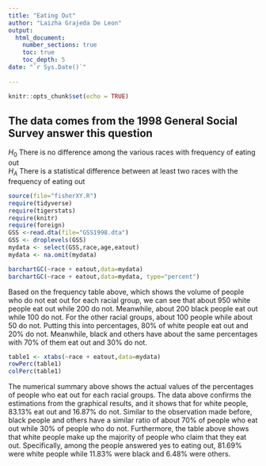 ```yaml
---
title: "Eating Out"
author: "Laizha Grajeda De Leon"
output: 
  html_document:
    number_sections: true
    toc: true
    toc_depth: 5
date: "`r Sys.Date()`"    
    
---
```


```r
knitr::opts_chunk$set(echo = TRUE)
```

## The data comes from the 1998 General Social Survey answer this question

$H_0$ There is no difference among the various races with frequency of eating out  
$H_A$ There is a statistical difference between at least two races with the frequency of eating out  


```r
source(file="fisherXY.R")
require(tidyverse)
require(tigerstats)
require(knitr)
require(foreign)
GSS <-read.dta(file="GSS1998.dta")
GSS <- droplevels(GSS)
mydata <- select(GSS,race,age,eatout)
mydata <- na.omit(mydata)
```


```r
barchartGC(~race + eatout,data=mydata)
barchartGC(~race + eatout,data=mydata, type="percent")

```

Based on the frequency table above, which shows the volume of people who do not eat out for each racial group, we can see that about 950 white people eat out while 200 do not. Meanwhile, about 200 black people eat out while 100 do not. For the other racial groups, about 100 people while about 50 do not. Putting this into percentages, 80% of white people eat out and 20% do not. Meanwhile, black and others have about the same percentages with 70% of them eat out and 30% do not. 

```r
table1 <- xtabs(~race + eatout,data=mydata)
rowPerc(table1)
colPerc(table1)
```

The numerical summary above shows the actual values of the percentages of people who eat out for each racial groups. The data above confirms the estimations from the graphical results, and it shows that for white people, 83.13% eat out and 16.87% do not. Similar to the observation made before, black people and others have a similar ratio of about 70% of people who eat out while 30% of people who do not. Furthermore, the table above shows that white people make up the majority of people who claim that they eat out. Specifically, among the people answered yes to eating out, 81.69% were white people while 11.83% were black and 6.48% were others.












